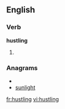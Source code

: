==English==

===Verb===
'''hustling'''

# {{present participle of|[[hustle]]}}

===Anagrams===
* {{alphagram|ghilnstu}}
* [[sunlight#English|sunlight]]

[[fr:hustling]]
[[vi:hustling]]